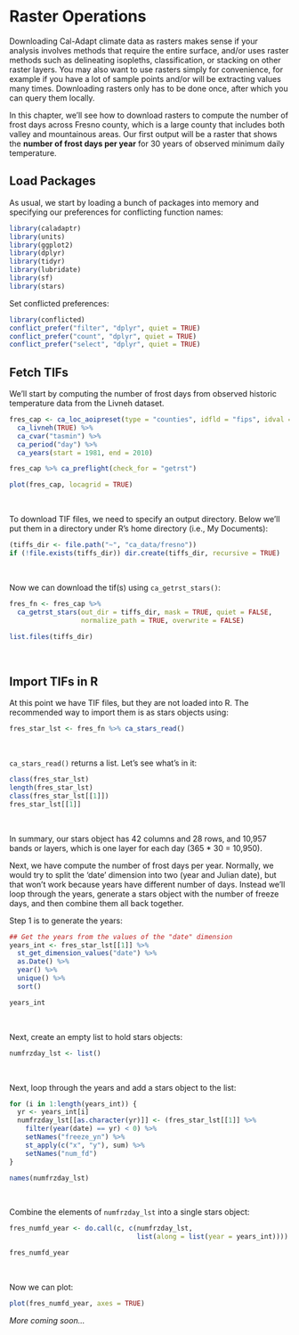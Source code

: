 # Raster Operations

Downloading Cal-Adapt climate data as rasters makes sense if your analysis involves methods that require the entire surface, and/or uses raster methods such as delineating isopleths, classification, or stacking on other raster layers. You may also want to use rasters simply for convenience, for example if you have a lot of sample points and/or will be extracting values many times. Downloading rasters only has to be done once, after which you can query them locally.

In this chapter, we'll see how to download rasters to compute the number of frost days across Fresno county, which is a large county that includes both valley and mountainous areas. Our first output will be a raster that shows the **number of frost days per year** for 30 years of observed minimum daily temperature.

## Load Packages

As usual, we start by loading a bunch of packages into memory and specifying our preferences for conflicting function names:

```r
library(caladaptr)
library(units)
library(ggplot2)
library(dplyr)
library(tidyr)
library(lubridate)
library(sf)
library(stars)
```

Set conflicted preferences:

```r
library(conflicted)
conflict_prefer("filter", "dplyr", quiet = TRUE)
conflict_prefer("count", "dplyr", quiet = TRUE)
conflict_prefer("select", "dplyr", quiet = TRUE)
```

## Fetch TIFs

We'll start by computing the number of frost days from observed historic temperature data from the Livneh dataset.

```r
fres_cap <- ca_loc_aoipreset(type = "counties", idfld = "fips", idval = "06019") %>%
  ca_livneh(TRUE) %>% 
  ca_cvar("tasmin") %>% 
  ca_period("day") %>% 
  ca_years(start = 1981, end = 2010) 

fres_cap %>% ca_preflight(check_for = "getrst")

plot(fres_cap, locagrid = TRUE)
```

\

To download TIF files, we need to specify an output directory. Below we'll put them in a directory under R's home directory (i.e., My Documents):

```r
(tiffs_dir <- file.path("~", "ca_data/fresno"))
if (!file.exists(tiffs_dir)) dir.create(tiffs_dir, recursive = TRUE)
```

\

Now we can download the tif(s) using `ca_getrst_stars()`:

```r
fres_fn <- fres_cap %>% 
  ca_getrst_stars(out_dir = tiffs_dir, mask = TRUE, quiet = FALSE, 
                  normalize_path = TRUE, overwrite = FALSE)

list.files(tiffs_dir)
```

\

## Import TIFs in R

At this point we have TIF files, but they are not loaded into R. The recommended way to import them is as stars objects using:

```r
fres_star_lst <- fres_fn %>% ca_stars_read()
```

\

`ca_stars_read()` returns a list. Let's see what's in it:

```r
class(fres_star_lst)
length(fres_star_lst)
class(fres_star_lst[[1]])
fres_star_lst[[1]]
```

\

In summary, our stars object has 42 columns and 28 rows, and 10,957 bands or layers, which is one layer for each day (365 * 30 = 10,950).

Next, we have compute the number of frost days per year. Normally, we would try to split the 'date' dimension into two (year and Julian date), but that won't work because years have different number of days. Instead we'll loop through the years, generate a stars object with the number of freeze days, and then combine them all back together.

Step 1 is to generate the years:

```r
## Get the years from the values of the "date" dimension
years_int <- fres_star_lst[[1]] %>% 
  st_get_dimension_values("date") %>% 
  as.Date() %>% 
  year() %>% 
  unique() %>% 
  sort()

years_int
```

\

Next, create an empty list to hold stars objects:

```r
numfrzday_lst <- list()
```

\

Next, loop through the years and add a stars object to the list:

```r
for (i in 1:length(years_int)) {
  yr <- years_int[i]
  numfrzday_lst[[as.character(yr)]] <- (fres_star_lst[[1]] %>% 
    filter(year(date) == yr) < 0) %>% 
    setNames("freeze_yn") %>% 
    st_apply(c("x", "y"), sum) %>% 
    setNames("num_fd")
}

names(numfrzday_lst)
```

\

Combine the elements of `numfrzday_lst` into a single stars object:

```r
fres_numfd_year <- do.call(c, c(numfrzday_lst,
                                list(along = list(year = years_int)))) 

fres_numfd_year
```

\

Now we can plot:

```r
plot(fres_numfd_year, axes = TRUE)
```

<p style="font-style:italic;">More coming soon...</p>

<!-------
see also: `rasters_ideas-for-notebooks.Rmd`

download a daily raster, and use it to query daily data for a series of points

show them how to use gdal with a daily raster (ask Brian first)

GDD - create a GDD layer for a county

Use stars::st_apply with chill or degree days, make a climate analogue

Frost
 - first of the year, temporal distribution
 - Last Frost Date

Climate Analogs
 - look at Igor's paper on urban trees

----->


